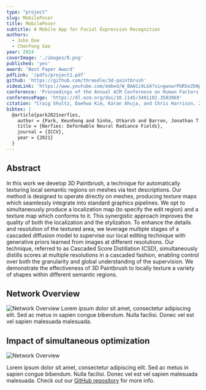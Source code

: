```yaml
---
type: "project"
slug: MobilePoser
title: MobilePoser
subtitle: A Mobile App for Facial Expression Recognition
authors:
  - John Doe
  - Chenfeng Gao
year: 2024
coverImage: './images/0.png'
published: 'yes'
award: 'Best Paper Award'
pdfLink: '/pdfs/project1.pdf'
github: 'https://github.com/threedle/3d-paintbrush'
videoLink: 'https://www.youtube.com/embed/W_BAASi9LG4?si=gwxwrPUR5eZkNpc9'
conference: 'Proceedings of the Annual ACM Conference on Human Factors in Computing Systems (CHI)'
conferencePage: 'https://dl.acm.org/doi/10.1145/3491102.3502069'
citation: "Craig Shultz, Daehwa Kim, Karan Ahuja, and Chris Harrison. 2022. TriboTouch: Micro-Patterned Surfaces for Low Latency Touchscreens. In CHI Conference on Human Factors in Computing Systems (CHI '22). Association for Computing Machinery, New York, NY, USA, Article 347, 1–13. https://doi.org/10.1145/3491102.3502069"
bibtex: |
  @article{park2021nerfies,
    author = {Park, Keunhong and Sinha, Utkarsh and Barron, Jonathan T. and Bouaziz, Sofien and Goldman, Dan B and Seitz, Steven M. and Martin-Brualla, Ricardo},
    title = {Nerfies: Deformable Neural Radiance Fields},
    journal = {ICCV},
    year = {2021}
  }
---
```


## Abstract

In this work we develop 3D Paintbrush, a technique for automatically texturing local semantic regions on meshes via text descriptions. Our method is designed to operate directly on meshes, producing texture maps which seamlessly integrate into standard graphics pipelines. We opt to simultaneously produce a localization map (to specify the edit region) and a texture map which conforms to it. This synergistic approach improves the quality of both the localization and the stylization. To enhance the details and resolution of the textured area, we leverage multiple stages of a cascaded diffusion model to supervise our local editing technique with generative priors learned from images at different resolutions. Our technique, referred to as Cascaded Score Distillation (CSD), simultaneously distills scores at multiple resolutions in a cascaded fashion, enabling control over both the granularity and global understanding of the supervision. We demonstrate the effectiveness of 3D Paintbrush to locally texture a variety of shapes within different semantic regions.

## Network Overview
![Network Overview](./images/1.png)
Lorem ipsum dolor sit amet, consectetur adipiscing elit. Sed ac metus in sapien congue bibendum. Nulla facilisi. Donec vel est vel sapien malesuada malesuada.

## Impact of simultaneous optimization
![Network Overview](./images/2.png)


Lorem ipsum dolor sit amet, consectetur adipiscing elit. Sed ac metus in sapien congue bibendum. Nulla facilisi. Donec vel est vel sapien malesuada malesuada. Check out our [GitHub repository](https://github.com/example/repo) for more info.
